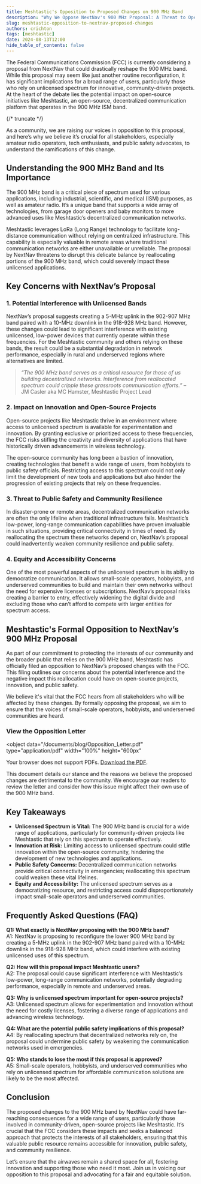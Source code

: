 ```yaml
---
title: Meshtastic's Opposition to Proposed Changes on 900 MHz Band
description: "Why We Oppose NextNav's 900 MHz Proposal: A Threat to Open Communication Networks"
slug: meshtastic-opposition-to-nextnav-proposed-changes
authors: crichton
tags: [meshtastic]
date: 2024-08-13T12:00
hide_table_of_contents: false
---
```


The Federal Communications Commission (FCC) is currently considering a proposal from NextNav that could drastically reshape the 900 MHz band. While this proposal may seem like just another routine reconfiguration, it has significant implications for a broad range of users, particularly those who rely on unlicensed spectrum for innovative, community-driven projects. At the heart of the debate lies the potential impact on open-source initiatives like Meshtastic, an open-source, decentralized communication platform that operates in the 900 MHz ISM band.

{/* truncate */}

As a community, we are raising our voices in opposition to this proposal, and here’s why we believe it’s crucial for all stakeholders, especially amateur radio operators, tech enthusiasts, and public safety advocates, to understand the ramifications of this change.

## Understanding the 900 MHz Band and Its Importance

The 900 MHz band is a critical piece of spectrum used for various applications, including industrial, scientific, and medical (ISM) purposes, as well as amateur radio. It’s a unique band that supports a wide array of technologies, from garage door openers and baby monitors to more advanced uses like Meshtastic’s decentralized communication networks.

Meshtastic leverages LoRa (Long Range) technology to facilitate long-distance communication without relying on centralized infrastructure. This capability is especially valuable in remote areas where traditional communication networks are either unavailable or unreliable. The proposal by NextNav threatens to disrupt this delicate balance by reallocating portions of the 900 MHz band, which could severely impact these unlicensed applications.

## Key Concerns with NextNav’s Proposal

### 1. Potential Interference with Unlicensed Bands

NextNav’s proposal suggests creating a 5-MHz uplink in the 902-907 MHz band paired with a 10-MHz downlink in the 918-928 MHz band. However, these changes could lead to significant interference with existing unlicensed, low-power devices that currently operate within these frequencies. For the Meshtastic community and others relying on these bands, the result could be a substantial degradation in network performance, especially in rural and underserved regions where alternatives are limited.

> _“The 900 MHz band serves as a critical resource for those of us building decentralized networks. Interference from reallocated spectrum could cripple these grassroots communication efforts.”_ – JM Casler aka MC Hamster, Meshtastic Project Lead

### 2. Impact on Innovation and Open-Source Projects

Open-source projects like Meshtastic thrive in an environment where access to unlicensed spectrum is available for experimentation and innovation. By granting exclusive or prioritized access to these frequencies, the FCC risks stifling the creativity and diversity of applications that have historically driven advancements in wireless technology.

The open-source community has long been a bastion of innovation, creating technologies that benefit a wide range of users, from hobbyists to public safety officials. Restricting access to this spectrum could not only limit the development of new tools and applications but also hinder the progression of existing projects that rely on these frequencies.

### 3. Threat to Public Safety and Community Resilience

In disaster-prone or remote areas, decentralized communication networks are often the only lifeline when traditional infrastructure fails. Meshtastic’s low-power, long-range communication capabilities have proven invaluable in such situations, providing critical connectivity in times of need. By reallocating the spectrum these networks depend on, NextNav’s proposal could inadvertently weaken community resilience and public safety.

### 4. Equity and Accessibility Concerns

One of the most powerful aspects of the unlicensed spectrum is its ability to democratize communication. It allows small-scale operators, hobbyists, and underserved communities to build and maintain their own networks without the need for expensive licenses or subscriptions. NextNav’s proposal risks creating a barrier to entry, effectively widening the digital divide and excluding those who can’t afford to compete with larger entities for spectrum access.

## Meshtastic's Formal Opposition to NextNav’s 900 MHz Proposal

As part of our commitment to protecting the interests of our community and the broader public that relies on the 900 MHz band, Meshtastic has officially filed an opposition to NextNav’s proposed changes with the FCC. This filing outlines our concerns about the potential interference and the negative impact this reallocation could have on open-source projects, innovation, and public safety.

We believe it's vital that the FCC hears from all stakeholders who will be affected by these changes. By formally opposing the proposal, we aim to ensure that the voices of small-scale operators, hobbyists, and underserved communities are heard.

### View the Opposition Letter

<object
  data="/documents/blog/Opposition_Letter.pdf"
  type="application/pdf"
  width="100%"
  height="600px"
>
  <p>
    Your browser does not support PDFs.
    <a href="/documents/blog/Opposition_Letter.pdf">Download the PDF</a>.
  </p>
</object>

This document details our stance and the reasons we believe the proposed changes are detrimental to the community. We encourage our readers to review the letter and consider how this issue might affect their own use of the 900 MHz band.

## Key Takeaways

- **Unlicensed Spectrum is Vital:** The 900 MHz band is crucial for a wide range of applications, particularly for community-driven projects like Meshtastic that rely on this spectrum to operate effectively.
- **Innovation at Risk:** Limiting access to unlicensed spectrum could stifle innovation within the open-source community, hindering the development of new technologies and applications.
- **Public Safety Concerns:** Decentralized communication networks provide critical connectivity in emergencies; reallocating this spectrum could weaken these vital lifelines.
- **Equity and Accessibility:** The unlicensed spectrum serves as a democratizing resource, and restricting access could disproportionately impact small-scale operators and underserved communities.

## Frequently Asked Questions (FAQ)

**Q1: What exactly is NextNav proposing with the 900 MHz band?**  
A1: NextNav is proposing to reconfigure the lower 900 MHz band by creating a 5-MHz uplink in the 902-907 MHz band paired with a 10-MHz downlink in the 918-928 MHz band, which could interfere with existing unlicensed uses of this spectrum.

**Q2: How will this proposal impact Meshtastic users?**  
A2: The proposal could cause significant interference with Meshtastic’s low-power, long-range communication networks, potentially degrading performance, especially in remote and underserved areas.

**Q3: Why is unlicensed spectrum important for open-source projects?**  
A3: Unlicensed spectrum allows for experimentation and innovation without the need for costly licenses, fostering a diverse range of applications and advancing wireless technology.

**Q4: What are the potential public safety implications of this proposal?**  
A4: By reallocating spectrum that decentralized networks rely on, the proposal could undermine public safety by weakening the communication networks used in emergencies.

**Q5: Who stands to lose the most if this proposal is approved?**  
A5: Small-scale operators, hobbyists, and underserved communities who rely on unlicensed spectrum for affordable communication solutions are likely to be the most affected.

## Conclusion

The proposed changes to the 900 MHz band by NextNav could have far-reaching consequences for a wide range of users, particularly those involved in community-driven, open-source projects like Meshtastic. It’s crucial that the FCC considers these impacts and seeks a balanced approach that protects the interests of all stakeholders, ensuring that this valuable public resource remains accessible for innovation, public safety, and community resilience.

Let’s ensure that the airwaves remain a shared space for all, fostering innovation and supporting those who need it most. Join us in voicing our opposition to this proposal and advocating for a fair and equitable solution.
